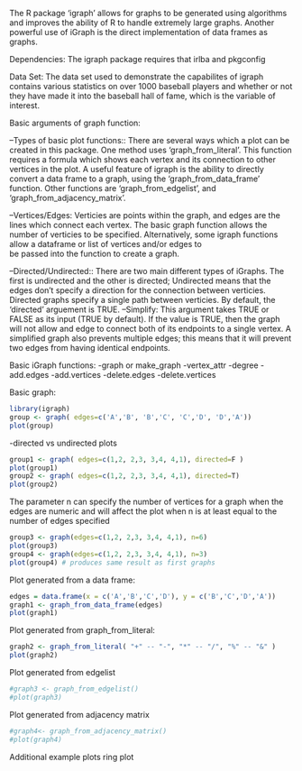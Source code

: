 The R package 'igraph' allows for graphs to be generated using algorithms and 
improves the ability of R to handle extremely large graphs. Another powerful use of iGraph is the 
direct implementation of data frames as graphs.



Dependencies: 
The igraph package requires that irlba and pkgconfig



Data Set:
The data set used to demonstrate the capabilites of igraph contains various statistics on over 1000 baseball players
and whether or not they have made it into the baseball hall of fame, which is the variable of interest.



Basic arguments of graph function:

--Types of basic plot functions:: There are several ways which a plot can be created in this package. One method uses 
 'graph_from_literal'. This function requires a formula which shows each vertex and its connection to other vertices in the plot.
 A useful feature of igraph is the ability to directly convert a data frame to a graph, using the 'graph_from_data_frame' function.
 Other functions are 'graph_from_edgelist', and 'graph_from_adjacency_matrix'.
 
--Vertices/Edges: Verticies are points within the graph, and edges are the lines which connect each vertex. The basic graph function
 allows the number of verticies to be specified. Alternatively, some igraph functions allow a dataframe or list of vertices and/or edges to  
 be passed into the function to create a graph.
 
--Directed/Undirected:: There are two main different types of iGraphs. The first is undirected and the other is directed; Undirected means
 that the edges don't specify a direction for the connection between verticies. Directed graphs specify a single path between verticies.
 By default, the 'directed' arguement is TRUE.
--Simplify: This argument takes TRUE or FALSE as its input (TRUE by default). If the value is TRUE, then the graph will not allow and edge 
 to connect both of its endpoints to a single vertex. A simplified graph also prevents multiple edges; this means that it will prevent two
 edges from having identical endpoints.


Basic iGraph functions:
-graph or make_graph
-vertex_attr
-degree
-add.edges
-add.vertices
-delete.edges
-delete.vertices

Basic graph:
```{r}
library(igraph)
group <- graph( edges=c('A','B', 'B','C', 'C','D', 'D','A'))
plot(group)
```

-directed vs undirected plots
```{r}
group1 <- graph( edges=c(1,2, 2,3, 3,4, 4,1), directed=F ) 
plot(group1)
group2 <- graph( edges=c(1,2, 2,3, 3,4, 4,1), directed=T)
plot(group2)
```

The parameter n can specify the number of vertices for a graph when the edges are numeric and will affect the plot
when n is at least equal to the number of edges specified
```{r}
group3 <- graph(edges=c(1,2, 2,3, 3,4, 4,1), n=6)
plot(group3)
group4 <- graph(edges=c(1,2, 2,3, 3,4, 4,1), n=3)
plot(group4) # produces same result as first graphs
```

Plot generated from a data frame:
```{r}
edges = data.frame(x = c('A','B','C','D'), y = c('B','C','D','A'))
graph1 <- graph_from_data_frame(edges)
plot(graph1)
```


Plot generated from graph_from_literal:
```{r}
graph2 <- graph_from_literal( "+" -- "-", "*" -- "/", "%" -- "&" )
plot(graph2)
```


Plot generated from edgelist
```{r}
#graph3 <- graph_from_edgelist()
#plot(graph3)
```


Plot generated from adjacency matrix
```{r}
#graph4<- graph_from_adjacency_matrix()
#plot(graph4)
```


Additional example plots
ring plot


